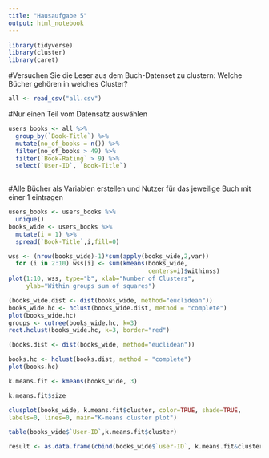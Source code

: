 ```yaml
---
title: "Hausaufgabe 5"
output: html_notebook
---
```


```r
library(tidyverse)
library(cluster)
library(caret)
```

#Versuchen Sie die Leser aus dem Buch-Datenset zu clustern: Welche Bücher gehören in welches Cluster?

```r
all <- read_csv("all.csv")
```
#Nur einen Teil vom Datensatz auswählen

```r
users_books <- all %>%
  group_by(`Book-Title`) %>%
  mutate(no_of_books = n()) %>%
  filter(no_of_books > 49) %>%
  filter(`Book-Rating` > 9) %>%
  select(`User-ID`, `Book-Title`)
  
```

#Alle Bücher als Variablen erstellen und Nutzer für das jeweilige Buch mit einer 1 eintragen

```r
users_books <- users_books %>%
  unique()
books_wide <- users_books %>%
  mutate(i = 1) %>%
  spread(`Book-Title`,i,fill=0)
```


```r
wss <- (nrow(books_wide)-1)*sum(apply(books_wide,2,var))
  for (i in 2:10) wss[i] <- sum(kmeans(books_wide,
                                       centers=i)$withinss)
plot(1:10, wss, type="b", xlab="Number of Clusters",
     ylab="Within groups sum of squares")
```

```r
(books_wide.dist <- dist(books_wide, method="euclidean"))
books_wide.hc <- hclust(books_wide.dist, method = "complete")
plot(books_wide.hc)
groups <- cutree(books_wide.hc, k=3) 
rect.hclust(books_wide.hc, k=3, border="red")
```


```r
(books.dist <- dist(books_wide, method="euclidean"))
```

```r
books.hc <- hclust(books.dist, method = "complete")
plot(books.hc)
```

```r
k.means.fit <- kmeans(books_wide, 3) 
```

```r
k.means.fit$size
```

```r
clusplot(books_wide, k.means.fit$cluster, color=TRUE, shade=TRUE,
labels=0, lines=0, main="K-means cluster plot")
```


```r
table(books_wide$`User-ID`,k.means.fit$cluster)
```

```r
result <- as.data.frame(cbind(books_wide$`user-ID`, k.means.fit&cluster))
```








